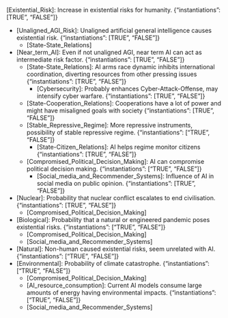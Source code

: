 [Existential_Risk]: Increase in existential risks for humanity. {"instantiations": [TRUE", "FALSE"]}

- [Unaligned_AGI_Risk]: Unaligned artificial general intelligence causes existential risk. {"instantiations": [TRUE", “FALSE”]}
  - [State-State_Relations]
- [Near_term_AI]: Even if not unaligned AGI, near term AI can act as intermediate risk factor. {"instantiations": [TRUE", "FALSE"]}
  - [State-State_Relations]: AI arms race dynamic inhibits international coordination, diverting resources from other pressing issues {"instantiations": [TRUE", “FALSE”]}
    - [Cybersecurity]: Probably enhances Cyber-Attack-Offense, may intensify cyber warfare. {"instantiations": [TRUE", “FALSE”]}
  - [State-Cooperation_Relations]: Cooperations have a lot of power and might have misaligned goals with society {"instantiations": [TRUE", “FALSE"]}
  - [Stable_Repressive_Regime]: More repressive instruments, possibility of stable repressive regime. {"instantiations": [“TRUE", "FALSE"]}
    - [State-Citizen_Relations]: AI helps regime monitor citizens {"instantiations": [TRUE", "FALSE"]}
  - [Compromised_Political_Decision_Making]: AI can compromise political decision making. {"instantiations": [“TRUE", "FALSE"]}
    - [Social_media_and_Recommender_Systems]: Influence of AI in social media on public opinion. {"instantiations": [TRUE", "FALSE"]}
- [Nuclear]: Probability that nuclear conflict escalates to end civilisation. {"instantiations": [TRUE", "FALSE"]}
  - [Compromised_Political_Decision_Making]
- [Biological]: Probability that a natural or engineered pandemic poses existential risks. {"instantiations": ["TRUE", “FALSE"]}
  - [Compromised_Political_Decision_Making]
  - [Social_media_and_Recommender_Systems]
- [Natural]: Non-human caused existential risks, seem unrelated with AI. {"instantiations": ["TRUE", “FALSE"]}
- [Environmental]: Probability of climate catastrophe. {"instantiations": ["TRUE", “FALSE"]}
  - [Compromised_Political_Decision_Making]
  - [AI_resource_consumption]: Current AI models consume large amounts of energy having environmental impacts. {"instantiations": ["TRUE", “FALSE"]}
  - [Social_media_and_Recommender_Systems]
